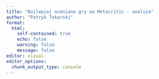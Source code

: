 ```yaml
---
title: "Najlepiej oceniane gry na Metacritic - analiza"
author: "Patryk Tokarski"
format: 
  html:
    self-contained: true
    echo: false
    warning: false
    message: false
editor: visual
editor_options: 
  chunk_output_type: console
---
```

